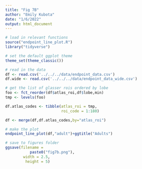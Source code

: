 ```yaml
---
title: "Fig 7B"
author: "Emily Kubota"
date: "1/6/2022"
output: html_document
---
```


```r
# load in relevant functions 
source("endpoint_line_plot.R")
library("tidyverse")

# set the default ggplot theme 
theme_set(theme_classic())
```

```r
# read in the data 
df <- read.csv('../../../data/endpoint_data.csv')
df.wide <- read.csv('../../../data/endpoint_data_wide.csv')
```

```r
# get the list of glasser rois ordered by lobe 
foo <- fct_reorder(df$atlas_roi,df$lobe,min)
tmp <- levels(foo)

df.atlas_codes <- tibble(atlas_roi = tmp,
                         roi_code = 1:180)

df <- merge(df,df.atlas_codes,by="atlas_roi")
```


```r
# make the plot 
endpoint_line_plot(df,"adult")+ggtitle("Adults")

# save to figures folder
ggsave(filename = 
           paste0("fig7b.png"),
        width = 2.5,
         height = 5)
```